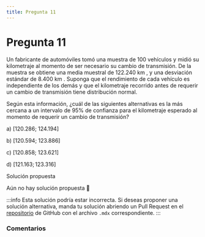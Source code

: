 ```yaml
---
title: Pregunta 11
---
```



# Pregunta 11

Un fabricante de automóviles tomó una muestra de 100 vehículos y midió su kilometraje al momento de ser necesario su cambio de transmisión. De la muestra se obtiene una media muestral de 122.240 km , y una desviación estándar de 8.400 km . Suponga que el rendimiento de cada vehículo es independiente de los demás y que el kilometraje recorrido antes de requerir un cambio de transmisión tiene distribución normal.

Según esta información, ¿cuál de las siguientes alternativas es la más cercana a un intervalo de $95 \%$ de confianza para el kilometraje esperado al momento de requerir un cambio de transmisión?

a) $[120.286$; 124.194]

b) $[120.594$; 123.886]

c) $[120.858$; 123.621]

d) $[121.163 ; 123.316]$

<MDXDetails>
<summary>Solución propuesta</summary>

Aún no hay solución propuesta 🥲

:::info 
Esta solución podría estar incorrecta. Si deseas proponer una solución alternativa, manda tu solución abriendo
un Pull Request en el [repositorio](https://github.com/crow-rojas/apuntes-fundamentals/pulls) de GitHub con el archivo
`.mdx` correspondiente. 
:::

</MDXDetails>

### Comentarios

<Disqus
  url="https://crow-rojas.github.io/apuntes-fundamentals/docs/mathematics/probability-and-statistics/exercises/2023-2/p11"
  identifier="docs/mathematics/probability-and-statistics/exercises/2023-2/p11"
  title="2023-2 Probabilidades y Estadística - Pregunta 11"
/>
